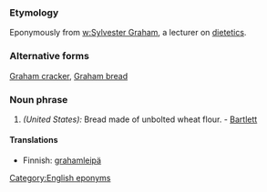 ===Etymology===
Eponymously from [[w:Sylvester Graham]], a lecturer on [[dietetics]].
===Alternative forms===
[[Graham cracker]], [[Graham bread]]
===Noun phrase===
#''(United States):'' Bread made of unbolted wheat flour. - [[Bartlett]]

====Translations====
*Finnish: [[grahamleipä]]

[[Category:English eponyms]]